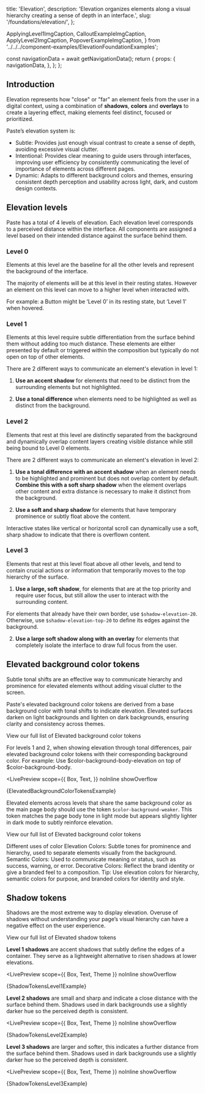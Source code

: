   title: 'Elevation',
  description: 'Elevation organizes elements along a visual hierarchy creating a sense of depth in an interface.',
  slug: '/foundations/elevation/',
};



  ApplyingLevel1ImgCaption,
  CalloutExampleImgCaption,
  ApplyLevel2ImgCaption,
  PopoverExampleImgCaption,
} from '../../../component-examples/ElevationFoundationExamples';


  const navigationData = await getNavigationData();
  return {
    props: {
      navigationData,
    },
  };
};


<GenericHeader name={meta.title} description={meta.description} categoryRoute={SidebarCategoryRoutes.FOUNDATIONS}>
  <PageHeaderSeparator>
    <Separator orientation="horizontal"/>
  </PageHeaderSeparator>
</GenericHeader>


<contentwrapper>

<PageAside data={mdxHeadings} />

<content>

## Introduction

Elevation represents how "close" or "far" an element feels from the user in a digital context, using a combination of **shadows**, **colors** and **overlays** to create a layering effect, making elements feel distinct, focused or prioritized.

Paste’s elevation system is:

- Subtle: Provides just enough visual contrast to create a sense of depth, avoiding excessive visual clutter.
- Intentional: Provides clear meaning to guide users through interfaces, improving user efficiency by consistently communicating the level of importance of elements across different pages.
- Dynamic: Adapts to different background colors and themes, ensuring consistent depth perception and usability across light, dark, and custom design contexts.

## Elevation levels

Paste has a total of 4 levels of elevation. Each elevation level corresponds to a perceived distance within the interface. All components are assigned a level based on their intended distance against the surface behind them.

### Level 0

Elements at this level are the baseline for all the other levels and represent the background of the interface.

The majority of elements will be at this level in their resting states. However an element on this level can move to a higher level when interacted with.

For example: a Button might be ‘Level 0’ in its resting state, but ‘Level 1’ when hovered.

### Level 1

Elements at this level require subtle differentiation from the surface behind them without adding too much distance. These elements are either presented by default or triggered within the composition but typically do not open on top of other elements.

There are 2 different ways to communicate an element's elevation in level 1:

1. **Use an accent shadow** for elements that need to be distinct from the surrounding elements but not highlighted.

<ResponsiveImage src={AccentShadow} alt="mock of side panel component with 'shadow elevation 05' as box shadow" />

<ApplyingLevel1ImgCaption />

2. **Use a tonal difference** when elements need to be highlighted as well as distinct from the background.

<ResponsiveImage src={TonalChange} alt="a mock of callout component with 'color background body elevation' token as background color that makes it subtly more prominent" />

<CalloutExampleImgCaption />

### Level 2

Elements that rest at this level are distinctly separated from the background and dynamically overlap content layers creating visible distance while still being bound to Level 0 elements.

There are 2 different ways to communicate an element's elevation in level 2:

1. **Use a tonal difference with an accent shadow** when an element needs to be highlighted and prominent but does not overlap content by default. **Combine this with a soft sharp shadow** when the element overlaps other content and extra distance is necessary to make it distinct from the background.

<ResponsiveImage src={Level2AccentChange} alt="mock of a top bar component that uses 'color background weak elevation' as background color and 'shadow elevation bottom 05' as box shadow" />

<ApplyLevel2ImgCaption />

2. **Use a soft and sharp shadow** for elements that have temporary prominence or subtly float above the content.

Interactive states like vertical or horizontal scroll can dynamically use a soft, sharp shadow to indicate that there is overflown content.

<ResponsiveImage src={Level2RisenShadow} alt="a mock of popover component that uses 'shadow elevation 10' as box shadow" />

<PopoverExampleImgCaption />

### Level 3

Elements that rest at this level float above all other levels, and tend to contain crucial actions or information that temporarily moves to the top hierarchy of the surface.

1. **Use a large, soft shadow**, for elements that are at the top priority and require user focus, but still allow the user to interact with the surrounding content.

For elements that already have their own border, use `$shadow-elevation-20`. Otherwise, use `$shadow-elevation-top-20` to define its edges against the background.


<ResponsiveImage src={Level3RisenShadow} alt="a mock including toast component using 'shadow elevation 20' as box shadow and minimizable dialog using 'color background weaker' token as background color and 'shadow elevation top 20' as box shadow" />

2. **Use a large soft shadow along with an overlay** for elements that completely isolate the interface to draw full focus from the user.

<ResponsiveImage src={Level3Overlay} alt="mock of alert dialog component where the overlay is using 'color background overlay' token as background color and 'shadow elevation 20' token as box shadow for dialog" />

## Elevated background color tokens

Subtle tonal shifts are an effective way to communicate hierarchy and prominence for elevated elements without adding visual clutter to the screen.

Paste's elevated background color tokens are derived from a base background color with tonal shifts to indicate elevation. Elevated surfaces darken on light backgrounds and lighten on dark backgrounds, ensuring clarity and consistency across themes.

<Anchor href="/tokens/list#background-colors">View our full list of Elevated background color tokens</Anchor>


For levels 1 and 2, when showing elevation through tonal differences, pair elevated background color tokens with their corresponding background color. For example: Use $color-background-body-elevation on top of $color-background-body.

<LivePreview
  scope={{
    Box,
    Text,
  }}
  noInline
  showOverflow
>
  {ElevatedBackgroundColorTokensExample}
</LivePreview>

Elevated elements across levels that share the same background color as the main page body should use the token `$color-background-weaker`. This token matches the page body tone in light mode but appears slightly lighter in dark mode to subtly reinforce elevation.

<ResponsiveImage src={ElevatedBackgroundTokens} alt="a mock comparing the 'color background weaker token' in light and dark mode used as background color for minimizable dialog" />

View our full list of Elevated background color tokens

<Callout variant="neutral" marginY="space70">
  <CalloutHeading as="h4">Different uses of color</CalloutHeading>
  <CalloutText>
   <CalloutList as="ul">
      <CalloutListItem>Elevation Colors: Subtle tones for prominence and hierarchy, used to separate elements visually from the background.</CalloutListItem>
      <CalloutListItem>Semantic Colors: Used to communicate meaning or status, such as success, warning, or error.</CalloutListItem>
      <CalloutListItem>Decorative Colors: Reflect the brand identity or give a branded feel to a composition.</CalloutListItem>
    </CalloutList>
  </CalloutText>
  Tip: Use elevation colors for hierarchy, semantic colors for purpose, and branded colors for identity and style.
</Callout>

## Shadow tokens

Shadows are the most extreme way to display elevation. Overuse of shadows without understanding your page’s visual hierarchy can have a negative effect on the user experience.

<Anchor href="/tokens/list#box-shadows">View our full list of Elevated shadow tokens</Anchor>

**Level 1 shadows** are accent shadows that subtly define the edges of a container. They serve as a lightweight alternative to risen shadows at lower elevations.

<LivePreview
  scope={{
    Box,
    Text,
    Theme
  }}
  noInline
  showOverflow
>
  {ShadowTokensLevel1Example}
</LivePreview>

**Level 2 shadows** are small and sharp and indicate a close distance with the surface behind them. Shadows used in dark backgrounds use a slightly darker hue so the perceived depth is consistent.

<LivePreview
  scope={{
    Box,
    Text,
    Theme
  }}
  noInline
  showOverflow
>
  {ShadowTokensLevel2Example}
</LivePreview>

**Level 3 shadows** are larger and softer, this indicates a further distance from the surface behind them. Shadows used in dark backgrounds use a slightly darker hue so the perceived depth is consistent.

<LivePreview
  scope={{
    Box,
    Text,
    Theme
  }}
  noInline
  showOverflow
>
  {ShadowTokensLevel3Example}
</LivePreview>
</content>

</contentwrapper>
